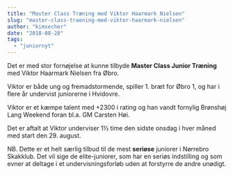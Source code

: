 ```yaml
---
title: "Master Class Træning med Viktor Haarmark Nielsen"
slug: "master-class-traening-med-viktor-haarmark-nielsen"
author: "kimsecher"
date: "2018-08-28"
tags: 
  - "juniornyt"
---
```


Det er med stor fornøjelse at kunne tilbyde **Master Class Junior Træning** med Viktor Haarmark Nielsen fra Øbro.

Viktor er både ung og fremadstormende, spiller 1. bræt for Øbro 1, og har i flere år undervist juniorerne i Hvidovre.

Viktor er et kæmpe talent med +2300 i rating og han vandt fornylig Brønshøj Lang Weekend foran bl.a. GM Carsten Høi.

Det er aftalt at Viktor underviser 1½ time den sidste onsdag i hver måned med start den 29. august.

NB. Dette er et helt særlig tilbud til de mest **seriøse** juniorer i Nørrebro Skakklub. Det vil sige de elite-juniorer, som har en seriøs indstilling og som evner at deltage i et undervisningsforløb uden at forstyrre de andre unødigt.
